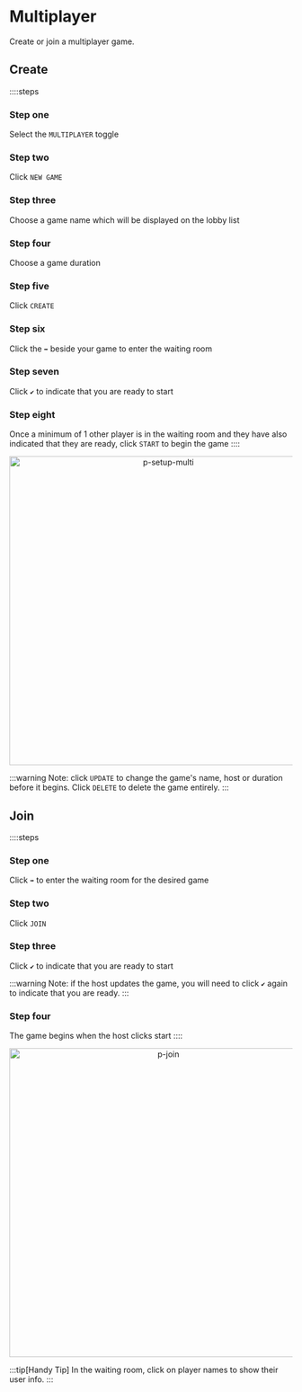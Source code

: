 # Multiplayer

Create or join a multiplayer game.

## Create

::::steps

### Step one

Select the `MULTIPLAYER` toggle

### Step two

Click `NEW GAME`

### Step three

Choose a game name which will be displayed on the lobby list

### Step four

Choose a game duration

### Step five

Click `CREATE`

### Step six

Click the `➡️` beside your game to enter the waiting room

### Step seven

Click `✔️` to indicate that you are ready to start

### Step eight

Once a minimum of 1 other player is in the waiting room and they have also indicated that they are ready, click `START` to begin the game
::::

<div align="center">
    <img width="550" src="p-setup-multi.gif" alt="p-setup-multi" />
</div>

:::warning
Note: click `UPDATE` to change the game's name, host or duration before it begins. Click `DELETE` to delete the game entirely.
:::

## Join

::::steps

### Step one

Click `➡️` to enter the waiting room for the desired game

### Step two

Click `JOIN`

### Step three

Click `✔️` to indicate that you are ready to start

:::warning
Note: if the host updates the game, you will need to click `✔️` again to indicate that you are ready.
:::

### Step four

The game begins when the host clicks start
::::

<div align="center">
    <img width="550" src="p-join.gif" alt="p-join" />
</div>

:::tip[Handy Tip]
In the waiting room, click on player names to show their user info.
:::
